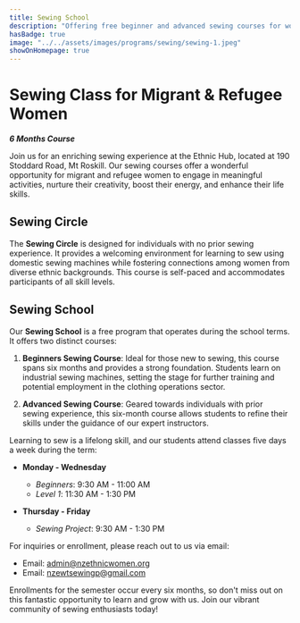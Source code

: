 ```yaml
---
title: Sewing School
description: "Offering free beginner and advanced sewing courses for women's skill development and employment opportunities."
hasBadge: true
image: "../../assets/images/programs/sewing/sewing-1.jpeg"
showOnHomepage: true
---
```


# Sewing Class for Migrant & Refugee Women

***6 Months Course***

Join us for an enriching sewing experience at the Ethnic Hub, located at 190 Stoddard Road, Mt Roskill. Our sewing courses offer a wonderful opportunity for migrant and refugee women to engage in meaningful activities, nurture their creativity, boost their energy, and enhance their life skills.

## Sewing Circle

The **Sewing Circle** is designed for individuals with no prior sewing experience. It provides a welcoming environment for learning to sew using domestic sewing machines while fostering connections among women from diverse ethnic backgrounds. This course is self-paced and accommodates participants of all skill levels.

## Sewing School

Our **Sewing School** is a free program that operates during the school terms. It offers two distinct courses:

1. **Beginners Sewing Course**: Ideal for those new to sewing, this course spans six months and provides a strong foundation. Students learn on industrial sewing machines, setting the stage for further training and potential employment in the clothing operations sector.

2. **Advanced Sewing Course**: Geared towards individuals with prior sewing experience, this six-month course allows students to refine their skills under the guidance of our expert instructors.

Learning to sew is a lifelong skill, and our students attend classes five days a week during the term:

- **Monday - Wednesday**
  - *Beginners*: 9:30 AM - 11:00 AM
  - *Level 1*: 11:30 AM - 1:30 PM

- **Thursday - Friday**
  - *Sewing Project*: 9:30 AM - 1:30 PM

For inquiries or enrollment, please reach out to us via email:

- Email: [admin@nzethnicwomen.org](mailto:admin@nzethnicwomen.org)
- Email: [nzewtsewingp@gmail.com](mailto:nzewtsewingp@gmail.com)

Enrollments for the semester occur every six months, so don't miss out on this fantastic opportunity to learn and grow with us. Join our vibrant community of sewing enthusiasts today!